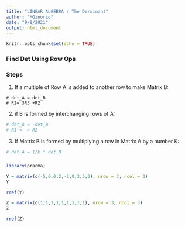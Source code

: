 ```yaml
---
title: "LINEAR ALGEBRA / The Derminant"
author: "MGinorio"
date: "9/8/2021"
output: html_document
---
```


```r
knitr::opts_chunk$set(echo = TRUE)
```

### Find Det Using Row Ops

### Steps

1) If a multiple of Row A is added to another row to make Matrix B:

```Det_row_ops
# det_A = det_B
# R2= 3R3 +R2
```

2) if B is formed by interchanging rows of A:
```r
# det_A = -det_B
# R1 <--> R2
```

3) If Matrix B is formed by multiplying a row in Matrix A by a number K:

```r
# det_A = 1/k * det_B
```

###
```r
library(pracma)

Y = matrix(c(-5,0,0,2,-2,0,3,5,0), nrow = 3, ncol = 3)
Y

```

```r
rref(Y)
```

```r
Z = matrix(c(1,1,1,1,1,1,1,1,1), nrow = 3, ncol = 3)
Z
```

```r
rref(Z)
```

